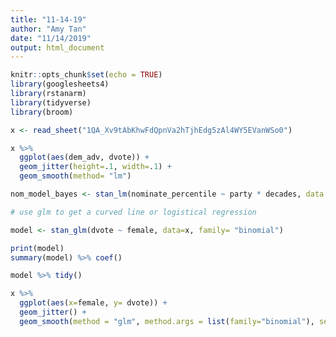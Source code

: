 ```yaml
---
title: "11-14-19"
author: "Amy Tan"
date: "11/14/2019"
output: html_document
---
```


```r
knitr::opts_chunk$set(echo = TRUE)
library(googlesheets4)
library(rstanarm)
library(tidyverse)
library(broom)

```

```r
x <- read_sheet("1QA_Xv9tAbKhwFdQpnVa2hTjhEdg5zAl4WY5EVanWSo0")
```

```r
x %>% 
  ggplot(aes(dem_adv, dvote)) +
  geom_jitter(height=.1, width=.1) +
  geom_smooth(method= "lm")
```

```r

nom_model_bayes <- stan_lm(nominate_percentile ~ party * decades, data = q2, prior = NULL, refresh = 0, adapt_delta = 0.99)

# use glm to get a curved line or logistical regression

model <- stan_glm(dvote ~ female, data=x, family= "binomial")

print(model)
summary(model) %>% coef()

model %>% tidy()

```
```r
x %>% 
  ggplot(aes(x=female, y= dvote)) + 
  geom_jitter() +
  geom_smooth(method = "glm", method.args = list(family="binomial"), se=FALSE)

```

